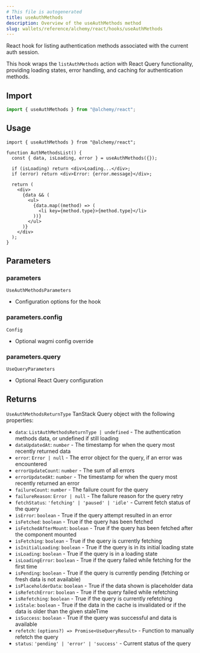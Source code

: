 ```yaml
---
# This file is autogenerated
title: useAuthMethods
description: Overview of the useAuthMethods method
slug: wallets/reference/alchemy/react/hooks/useAuthMethods
---
```


React hook for listing authentication methods associated with the current auth session.

This hook wraps the `listAuthMethods` action with React Query functionality,
providing loading states, error handling, and caching for authentication methods.

## Import

```ts
import { useAuthMethods } from "@alchemy/react";
```

## Usage

```tsx twoslash
import { useAuthMethods } from "@alchemy/react";

function AuthMethodsList() {
  const { data, isLoading, error } = useAuthMethods({});

  if (isLoading) return <div>Loading...</div>;
  if (error) return <div>Error: {error.message}</div>;

  return (
    <div>
      {data && (
        <ul>
          {data.map((method) => (
            <li key={method.type}>{method.type}</li>
          ))}
        </ul>
      )}
    </div>
  );
}
```

## Parameters

### parameters

`UseAuthMethodsParameters`

- Configuration options for the hook

### parameters.config

`Config`

- Optional wagmi config override

### parameters.query

`UseQueryParameters`

- Optional React Query configuration

## Returns

`UseAuthMethodsReturnType`
TanStack Query object with the following properties:

- `data`: `ListAuthMethodsReturnType | undefined` - The authentication methods data, or undefined if still loading
- `dataUpdatedAt`: `number` - The timestamp for when the query most recently returned data
- `error`: `Error | null` - The error object for the query, if an error was encountered
- `errorUpdateCount`: `number` - The sum of all errors
- `errorUpdatedAt`: `number` - The timestamp for when the query most recently returned an error
- `failureCount`: `number` - The failure count for the query
- `failureReason`: `Error | null` - The failure reason for the query retry
- `fetchStatus`: `'fetching' | 'paused' | 'idle'` - Current fetch status of the query
- `isError`: `boolean` - True if the query attempt resulted in an error
- `isFetched`: `boolean` - True if the query has been fetched
- `isFetchedAfterMount`: `boolean` - True if the query has been fetched after the component mounted
- `isFetching`: `boolean` - True if the query is currently fetching
- `isInitialLoading`: `boolean` - True if the query is in its initial loading state
- `isLoading`: `boolean` - True if the query is in a loading state
- `isLoadingError`: `boolean` - True if the query failed while fetching for the first time
- `isPending`: `boolean` - True if the query is currently pending (fetching or fresh data is not available)
- `isPlaceholderData`: `boolean` - True if the data shown is placeholder data
- `isRefetchError`: `boolean` - True if the query failed while refetching
- `isRefetching`: `boolean` - True if the query is currently refetching
- `isStale`: `boolean` - True if the data in the cache is invalidated or if the data is older than the given staleTime
- `isSuccess`: `boolean` - True if the query was successful and data is available
- `refetch`: `(options?) => Promise<UseQueryResult>` - Function to manually refetch the query
- `status`: `'pending' | 'error' | 'success'` - Current status of the query
